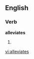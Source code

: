 ==English==

===Verb===
'''alleviates'''

# {{third-person singular of|[[alleviate]]}}

[[vi:alleviates]]